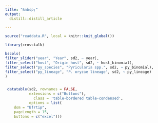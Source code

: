 ```yaml
---
title: "&nbsp;"
output:
  distill::distill_article

---
```



```r
source("readdata.R", local = knitr::knit_global())

```


```r
library(crosstalk)

bscols(
filter_slider("year", "Year", sd2, ~ year),
filter_select("host", "Origin host", sd2, ~ host_binomial),
filter_select("py_species", "Pyricularia spp.", sd2, ~ py_binomial),
filter_select("py_lineage", "P. oryzae lineage", sd2, ~ py_lineage)
)


 datatable(sd2, rownames = FALSE,
           extensions = c("Buttons"),
             class = 'table-bordered table-condensed',
           options = list(
    dom = "Bfrtip", 
    pageLength = 15,
    buttons = c("excel")))
           


```




